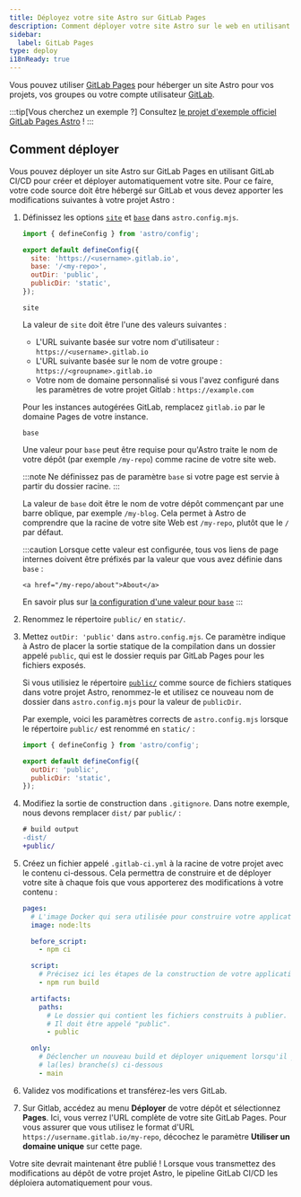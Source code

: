 ```yaml
---
title: Déployez votre site Astro sur GitLab Pages
description: Comment déployer votre site Astro sur le web en utilisant GitLab Pages.
sidebar:
  label: GitLab Pages
type: deploy
i18nReady: true
---
```


Vous pouvez utiliser [GitLab Pages](https://docs.gitlab.com/ee/user/project/pages/) pour héberger un site Astro pour vos projets, vos groupes ou votre compte utilisateur [GitLab](https://about.gitlab.com/).

:::tip[Vous cherchez un exemple ?]
Consultez [le projet d'exemple officiel GitLab Pages Astro](https://gitlab.com/pages/astro) !
:::

## Comment déployer

Vous pouvez déployer un site Astro sur GitLab Pages en utilisant GitLab CI/CD pour créer et déployer automatiquement votre site. Pour ce faire, votre code source doit être hébergé sur GitLab et vous devez apporter les modifications suivantes à votre projet Astro :

<Steps>

1. Définissez les options [`site`](/fr/reference/configuration-reference/#site) et [`base`](/fr/reference/configuration-reference/#base) dans `astro.config.mjs`.

    ```js title="astro.config.mjs" ins={4-5}
    import { defineConfig } from 'astro/config';

    export default defineConfig({
      site: 'https://<username>.gitlab.io',
      base: '/<my-repo>',
      outDir: 'public',
      publicDir: 'static',
    });
    ```

    `site`

    La valeur de `site` doit être l'une des valeurs suivantes :

    - L'URL suivante basée sur votre nom d'utilisateur : `https://<username>.gitlab.io`
    - L'URL suivante basée sur le nom de votre groupe : `https://<groupname>.gitlab.io`
    - Votre nom de domaine personnalisé si vous l'avez configuré dans les paramètres de votre projet Gitlab : `https://example.com`

    Pour les instances autogérées GitLab, remplacez `gitlab.io` par le domaine Pages de votre instance.

    `base`

    Une valeur pour `base` peut être requise pour qu'Astro traite le nom de votre dépôt (par exemple `/my-repo`) comme racine de votre site web.

    :::note
      Ne définissez pas de paramètre `base` si votre page est servie à partir du dossier racine.
    :::

    La valeur de `base` doit être le nom de votre dépôt commençant par une barre oblique, par exemple `/my-blog`. Cela permet à Astro de comprendre que la racine de votre site Web est `/my-repo`, plutôt que le `/` par défaut.

    :::caution
        Lorsque cette valeur est configurée, tous vos liens de page internes doivent être préfixés par la valeur que vous avez définie dans `base` :

      ```astro ins="/my-repo"
      <a href="/my-repo/about">About</a>
      ```

    En savoir plus sur [la configuration d'une valeur pour `base`](/fr/reference/configuration-reference/#base)
    :::


2. Renommez le répertoire `public/` en `static/`.

3. Mettez `outDir: 'public'` dans `astro.config.mjs`. Ce paramètre indique à Astro de placer la sortie statique de la compilation dans un dossier appelé `public`, qui est le dossier requis par GitLab Pages pour les fichiers exposés.

    Si vous utilisiez le répertoire [`public/`](/fr/basics/project-structure/#public) comme source de fichiers statiques dans votre projet Astro, renommez-le et utilisez ce nouveau nom de dossier dans `astro.config.mjs` pour la valeur de `publicDir`.

    Par exemple, voici les paramètres corrects de `astro.config.mjs` lorsque le répertoire `public/` est renommé en `static/` :

    ```js title="astro.config.mjs" ins={4-5}
    import { defineConfig } from 'astro/config';
    
    export default defineConfig({
      outDir: 'public',
      publicDir: 'static',
    });
    ```

4. Modifiez la sortie de construction dans `.gitignore`. Dans notre exemple, nous devons remplacer `dist/` par `public/` :

    ```diff  title=".gitignore"
    # build output
    -dist/
    +public/
    ```

5. Créez un fichier appelé `.gitlab-ci.yml` à la racine de votre projet avec le contenu ci-dessous. Cela permettra de construire et de déployer votre site à chaque fois que vous apporterez des modifications à votre contenu :

   ```yaml
   pages:
     # L'image Docker qui sera utilisée pour construire votre application
     image: node:lts

     before_script:
       - npm ci

     script:
       # Précisez ici les étapes de la construction de votre application
       - npm run build

     artifacts:
       paths:
         # Le dossier qui contient les fichiers construits à publier.
         # Il doit être appelé "public".
         - public

     only:
       # Déclencher un nouveau build et déployer uniquement lorsqu'il y a un push sur
       # la(les) branche(s) ci-dessous
       - main
   ```

6. Validez vos modifications et transférez-les vers GitLab.

7. Sur Gitlab, accédez au menu **Déployer** de votre dépôt et sélectionnez **Pages**. Ici, vous verrez l'URL complète de votre site GitLab Pages. Pour vous assurer que vous utilisez le format d'URL `https://username.gitlab.io/my-repo`, décochez le paramètre **Utiliser un domaine unique** sur cette page.

</Steps>

Votre site devrait maintenant être publié ! Lorsque vous transmettez des modifications au dépôt de votre projet Astro, le pipeline GitLab CI/CD les déploiera automatiquement pour vous.
